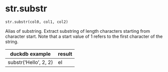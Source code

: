# str.substr { #duckops.str.substr }

`str.substr(col0, col1, col2)`

Alias of substring. Extract substring of length characters starting from character start. Note that a start value of 1 refers to the first character of the string.

| duckdb example | result |
| -------------- | ------ |
| substr('Hello', 2, 2) | el |
